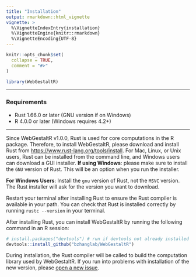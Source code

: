 ```yaml
---
title: "Installation"
output: rmarkdown::html_vignette
vignette: >
  %\VignetteIndexEntry{installation}
  %\VignetteEngine{knitr::rmarkdown}
  %\VignetteEncoding{UTF-8}
---
```


```r
knitr::opts_chunk$set(
  collapse = TRUE,
  comment = "#>"
)
```

```r
library(WebGestaltR)
```

---

### Requirements

- Rust 1.66.0 or later (GNU version if on Windows)
- R 4.0.0 or later (Windows requires 4.2+)

---

Since WebGestaltR v1.0.0, Rust is used for core computations in the R package. Therefore, to install WebGestaltR, please download and install Rust from [https://www.rust-lang.org/tools/install](https://www.rust-lang.org/tools/install). For Mac, Linux, or Unix users, Rust can be installed from the command line, and Windows users can download a GUI installer. **If using Windows**: please make sure to install the `GNU` version of Rust. This will be an option when you run the installer. 

**For Windows Users**: Install the `gnu` version of Rust, not the `MSVC` version. The Rust installer will ask for the version you want to download.

Restart your terminal after installing Rust to ensure the Rust compiler is available in your path. You can check that Rust is installed correctly by running `rustc --version` in your terminal.

After installing Rust, you can install WebGestaltR by running the following command in an R session:

```R
# install.packages("devtools") # run if devtools not already installed
devtools::install_github("bzhanglab/WebGestaltR")
```

During installation, the Rust compiler will be called to build the computation library used by WebGestaltR. If you run into problems with installation of the new version, please [open a new issue](https://github.com/iblacksand/WebGestaltR/issues/new?assignees=iblacksand&labels=Installation&projects=&template=installation-issue.md&title=).
